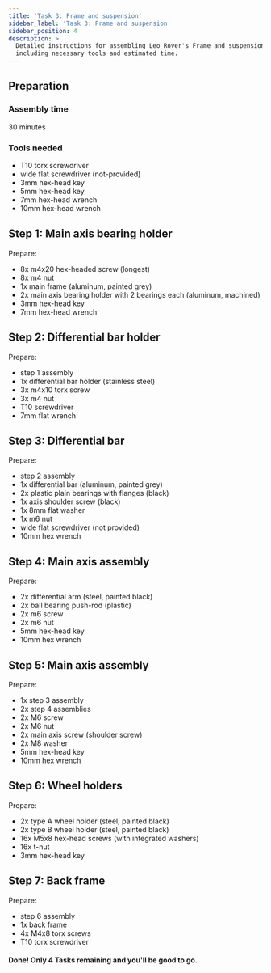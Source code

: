```yaml
---
title: 'Task 3: Frame and suspension'
sidebar_label: 'Task 3: Frame and suspension'
sidebar_position: 4
description: >
  Detailed instructions for assembling Leo Rover's Frame and suspension,
  including necessary tools and estimated time.
---
```


## Preparation

### Assembly time

30 minutes

### Tools needed

- T10 torx screwdriver
- wide flat screwdriver (not-provided)
- 3mm hex-head key
- 5mm hex-head key
- 7mm hex-head wrench
- 10mm hex-head wrench

<ImageZoom
  loading="eager"
  src="/img/docs_images/leo-rover/manuals/frame-suspension/frame-suspension-1.webp"
  width="1200"
  height="802"
/>

<ImageZoom
  src="/img/docs_images/leo-rover/manuals/frame-suspension/frame-suspension-2.webp"
  width="1200"
  height="802"
/>

<ImageZoom
  src="/img/docs_images/leo-rover/manuals/frame-suspension/frame-suspension-3.webp"
  width="1200"
  height="802"
/>

## Step 1: Main axis bearing holder

Prepare:

- 8x m4x20 hex-headed screw (longest)
- 8x m4 nut
- 1x main frame (aluminum, painted grey)
- 2x main axis bearing holder with 2 bearings each (aluminum, machined)
- 3mm hex-head key
- 7mm hex-head wrench

<ImageZoom
  src="/img/docs_images/leo-rover/manuals/frame-suspension/frame-suspension-4.webp"
  width="1200"
  height="802"
/>

<ImageZoom
  src="/img/docs_images/leo-rover/manuals/frame-suspension/frame-suspension-5.webp"
  width="1200"
  height="802"
/>

<ImageZoom
  src="/img/docs_images/leo-rover/manuals/frame-suspension/frame-suspension-6.webp"
  width="1200"
  height="802"
  caption="Insert the aluminum housing with bearings in a corresponding opening in the main frame."
/>

<ImageZoom
  src="/img/docs_images/leo-rover/manuals/frame-suspension/frame-suspension-7.webp"
  width="1200"
  height="802"
  caption="Insert 4x m4x20 screws, one in each hole."
/>

<ImageZoom
  src="/img/docs_images/leo-rover/manuals/frame-suspension/frame-suspension-8.webp"
  width="1200"
  height="802"
/>

<ImageZoom
  src="/img/docs_images/leo-rover/manuals/frame-suspension/frame-suspension-9.webp"
  width="1200"
  height="802"
  caption="Screw m4 nut on each screw. For now only by hands, just to make sure the screws won't fall off."
/>

<ImageZoom
  src="/img/docs_images/leo-rover/manuals/frame-suspension/frame-suspension-10.webp"
  width="1200"
  height="802"
  caption="Tighten the connections using a 3mm hex key and a 7mm wrench."
/>

<ImageZoom
  src="/img/docs_images/leo-rover/manuals/frame-suspension/frame-suspension-11.webp"
  width="1200"
  height="802"
  caption="Perform the same step for the other side of the frame."
/>

<ImageZoom
  src="/img/docs_images/leo-rover/manuals/frame-suspension/frame-suspension-12.webp"
  width="1200"
  height="802"
/>

## Step 2: Differential bar holder

Prepare:

- step 1 assembly
- 1x differential bar holder (stainless steel)
- 3x m4x10 torx screw
- 3x m4 nut
- T10 screwdriver
- 7mm flat wrench

<ImageZoom
  src="/img/docs_images/leo-rover/manuals/frame-suspension/frame-suspension-13.webp"
  width="1200"
  height="802"
  caption="Align the bar holder the way its flat surface meets the upper side of the main frame."
/>

<ImageZoom
  src="/img/docs_images/leo-rover/manuals/frame-suspension/frame-suspension-14.webp"
  width="1200"
  height="802"
  caption="Insert one M4x10 torx screw with the screw head positioned inside the frame."
/>

<ImageZoom
  src="/img/docs_images/leo-rover/manuals/frame-suspension/frame-suspension-15.webp"
  width="1200"
  height="802"
  caption="Secure the connection by hand."
/>

<ImageZoom
  src="/img/docs_images/leo-rover/manuals/frame-suspension/frame-suspension-16.webp"
  width="1200"
  height="802"
  caption="Do the same with the two remaining holes."
/>

<ImageZoom
  src="/img/docs_images/leo-rover/manuals/frame-suspension/frame-suspension-17.webp"
  width="1200"
  height="802"
  caption="Tighten the connection using a torx key and a 7mm wrench."
/>

<ImageZoom
  src="/img/docs_images/leo-rover/manuals/frame-suspension/frame-suspension-18.webp"
  width="1200"
  height="802"
/>

## Step 3: Differential bar

Prepare:

- step 2 assembly
- 1x differential bar (aluminum, painted grey)
- 2x plastic plain bearings with flanges (black)
- 1x axis shoulder screw (black)
- 1x 8mm flat washer
- 1x m6 nut
- wide flat screwdriver (not provided)
- 10mm hex wrench

<ImageZoom
  src="/img/docs_images/leo-rover/manuals/frame-suspension/frame-suspension-19.webp"
  width="1200"
  height="802"
/>

<ImageZoom
  src="/img/docs_images/leo-rover/manuals/frame-suspension/frame-suspension-20.webp"
  width="1200"
  height="802"
  caption="Press the plain bearings into the differential bar central hole.
    Some force needed, you can for ex. push it leaning with all your weight on the bar."
/>

<ImageZoom
  src="/img/docs_images/leo-rover/manuals/frame-suspension/frame-suspension-21.webp"
  width="1200"
  height="802"
  caption="Do the same on the other side of the bar."
/>

<ImageZoom
  src="/img/docs_images/leo-rover/manuals/frame-suspension/frame-suspension-22.webp"
  width="1200"
  height="802"
  caption="Make sure the plain bearings are pushed all the way and there's
    no clearance between their flanges and the bar surface."
/>

<ImageZoom
  src="/img/docs_images/leo-rover/manuals/frame-suspension/frame-suspension-23.webp"
  width="1200"
  height="802"
  caption="Insert the black shoulder screw into the differential holder hole.
    The shoulder screw head must face the upper part of the frame."
/>

<ImageZoom
  src="/img/docs_images/leo-rover/manuals/frame-suspension/frame-suspension-24.webp"
  width="1200"
  height="802"
  caption="Push the differential bar on the screw (from the bottom of the assembly)."
/>

<ImageZoom
  src="/img/docs_images/leo-rover/manuals/frame-suspension/frame-suspension-25.webp"
  width="1200"
  height="802"
/>

<ImageZoom
  src="/img/docs_images/leo-rover/manuals/frame-suspension/frame-suspension-26.webp"
  width="1200"
  height="802"
  caption="Rotate the assembly and put a 8mm washer on the screw."
/>

<ImageZoom
  src="/img/docs_images/leo-rover/manuals/frame-suspension/frame-suspension-27.webp"
  width="1200"
  height="802"
  caption="Put a M6 nut on the screw thread."
/>

<ImageZoom
  src="/img/docs_images/leo-rover/manuals/frame-suspension/frame-suspension-28.webp"
  width="1200"
  height="802"
  caption="Tighten the nut using a 10mm wrench and keeping the screw fixed
    using any flat-head screwdriver from the other side."
/>

<ImageZoom
  src="/img/docs_images/leo-rover/manuals/frame-suspension/frame-suspension-29.webp"
  width="1200"
  height="802"
/>

<ImageZoom
  src="/img/docs_images/leo-rover/manuals/frame-suspension/frame-suspension-30.webp"
  width="1200"
  height="802"
/>

<ImageZoom
  src="/img/docs_images/leo-rover/manuals/frame-suspension/frame-suspension-31.webp"
  width="1200"
  height="802"
  caption="Make sure the differential bar can still move and there's no excess play in the assembly."
/>

<ImageZoom
  src="/img/docs_images/leo-rover/manuals/frame-suspension/frame-suspension-32.webp"
  width="1200"
  height="802"
/>

## Step 4: Main axis assembly

Prepare:

- 2x differential arm (steel, painted black)
- 2x ball bearing push-rod (plastic)
- 2x m6 screw
- 2x m6 nut
- 5mm hex-head key
- 10mm hex wrench

<ImageZoom
  src="/img/docs_images/leo-rover/manuals/frame-suspension/frame-suspension-33.webp"
  width="1200"
  height="802"
/>

<ImageZoom
  src="/img/docs_images/leo-rover/manuals/frame-suspension/frame-suspension-34.webp"
  width="1200"
  height="802"
  caption="Take one differential arm, one plastic push-rod and one M6x16 screw
    and assemble them as in the photo."
/>

<ImageZoom
  src="/img/docs_images/leo-rover/manuals/frame-suspension/frame-suspension-35.webp"
  width="1200"
  height="802"
  caption="Secure the connection with the m6 nut."
/>

<ImageZoom
  src="/img/docs_images/leo-rover/manuals/frame-suspension/frame-suspension-36.webp"
  width="1200"
  height="802"
  caption="Tighten using a 5mm hex key and a 10mm wrench.
    Tighten enough not to have any play, but still to allow the push-rod move."
/>

<ImageZoom
  src="/img/docs_images/leo-rover/manuals/frame-suspension/frame-suspension-37.webp"
  width="1200"
  height="802"
  caption="Do the same with the second differential arm."
/>

## Step 5: Main axis assembly

Prepare:

- 1x step 3 assembly
- 2x step 4 assemblies
- 2x M6 screw
- 2x M6 nut
- 2x main axis screw (shoulder screw)
- 2x M8 washer
- 5mm hex-head key
- 10mm hex wrench

<ImageZoom
  src="/img/docs_images/leo-rover/manuals/frame-suspension/frame-suspension-38.webp"
  width="1200"
  height="802"
/>

<ImageZoom
  src="/img/docs_images/leo-rover/manuals/frame-suspension/frame-suspension-39.webp"
  width="1200"
  height="802"
  caption="Insert the shoulder screw into the differential arm central hole.
    Mind from which side the screw is inserted."
/>

<ImageZoom
  src="/img/docs_images/leo-rover/manuals/frame-suspension/frame-suspension-40.webp"
  width="1200"
  height="802"
/>

<ImageZoom
  src="/img/docs_images/leo-rover/manuals/frame-suspension/frame-suspension-41.webp"
  width="1200"
  height="802"
  caption="Put a M8 washer on the screw from the other side."
/>

<ImageZoom
  src="/img/docs_images/leo-rover/manuals/frame-suspension/frame-suspension-42.webp"
  width="1200"
  height="802"
  caption="Insert the assembly into the main axis housing of the frame assembly."
/>

<ImageZoom
  src="/img/docs_images/leo-rover/manuals/frame-suspension/frame-suspension-43.webp"
  width="1200"
  height="802"
  caption="Screw the M6 nut on the main axis screw thread."
/>

<ImageZoom
  src="/img/docs_images/leo-rover/manuals/frame-suspension/frame-suspension-44.webp"
  width="1200"
  height="802"
  caption="Tighten the connection using a 5mm hex key and 10mm wrench.
    Tighten quite well, but don't allow the differential arm to rotate with a 'click'
    - reverse ca. 1/8 of the nut rotation if it happens."
/>

<ImageZoom
  src="/img/docs_images/leo-rover/manuals/frame-suspension/frame-suspension-45.webp"
  width="1200"
  height="802"
  caption="Perform the same on the other side."
/>

<ImageZoom
  src="/img/docs_images/leo-rover/manuals/frame-suspension/frame-suspension-46.webp"
  width="1200"
  height="802"
/>

<ImageZoom
  src="/img/docs_images/leo-rover/manuals/frame-suspension/frame-suspension-47.webp"
  width="1200"
  height="802"
  caption="Position the differential arms push-rods to meet the differential bar holes."
/>

<ImageZoom
  src="/img/docs_images/leo-rover/manuals/frame-suspension/frame-suspension-48.webp"
  width="1200"
  height="802"
  caption="Use M6x16 screw for each hole."
/>

<ImageZoom
  src="/img/docs_images/leo-rover/manuals/frame-suspension/frame-suspension-49.webp"
  width="1200"
  height="802"
  caption="Tighten using a 5mm hex key. Just enough to keep everything tight,
    but to still allow the differential to move."
/>

<ImageZoom
  src="/img/docs_images/leo-rover/manuals/frame-suspension/frame-suspension-49.webp"
  width="1200"
  height="802"
/>

<ImageZoom
  src="/img/docs_images/leo-rover/manuals/frame-suspension/frame-suspension-50.webp"
  width="1200"
  height="802"
/>

<ImageZoom
  src="/img/docs_images/leo-rover/manuals/frame-suspension/frame-suspension-51.webp"
  width="1200"
  height="802"
  caption="Check how and if the differential moves"
/>

<ImageZoom
  src="/img/docs_images/leo-rover/manuals/frame-suspension/frame-suspension-52.webp"
  width="1200"
  height="802"
/>

## Step 6: Wheel holders

Prepare:

- 2x type A wheel holder (steel, painted black)
- 2x type B wheel holder (steel, painted black)
- 16x M5x8 hex-head screws (with integrated washers)
- 16x t-nut
- 3mm hex-head key

<ImageZoom
  src="/img/docs_images/leo-rover/manuals/frame-suspension/frame-suspension-53.webp"
  width="1200"
  height="802"
/>

<ImageZoom
  src="/img/docs_images/leo-rover/manuals/frame-suspension/frame-suspension-54.webp"
  width="1200"
  height="802"
  caption="Insert a m5x8 screw into one of the wheel holder holes with the screw head facing inward.
    Screw a t-nut on the other side - just to keep it together, one or two rotations will be enough."
/>

<ImageZoom
  src="/img/docs_images/leo-rover/manuals/frame-suspension/frame-suspension-55.webp"
  width="1200"
  height="802"
  caption="Do the same with the remaining screws."
/>

<ImageZoom
  src="/img/docs_images/leo-rover/manuals/frame-suspension/frame-suspension-56.webp"
  width="1200"
  height="802"
/>

<ImageZoom
  src="/img/docs_images/leo-rover/manuals/frame-suspension/frame-suspension-57.webp"
  width="1200"
  height="802"
  caption="Perform the same with all the wheel holders."
/>

<ImageZoom
  src="/img/docs_images/leo-rover/manuals/frame-suspension/frame-suspension-58.webp"
  width="1200"
  height="802"
/>

<ImageZoom
  src="/img/docs_images/leo-rover/manuals/frame-suspension/frame-suspension-59.webp"
  width="1200"
  height="802"
  caption="Insert a M5x8 screw and a t-nut in the differential arms holes.
    The same way as with the wheel holders."
/>

<ImageZoom
  src="/img/docs_images/leo-rover/manuals/frame-suspension/frame-suspension-60.webp"
  width="1200"
  height="802"
/>

<ImageZoom
  src="/img/docs_images/leo-rover/manuals/frame-suspension/frame-suspension-61.webp"
  width="1200"
  height="802"
  caption="Now it's time to assemble the suspension beams to the rest of the suspension."
/>

<ImageZoom
  src="/img/docs_images/leo-rover/manuals/frame-suspension/frame-suspension-62.webp"
  width="1200"
  height="802"
  caption="Pick the suspension beam and look for a scratch on one of the more narrow sides."
/>

<ImageZoom
  src="/img/docs_images/leo-rover/manuals/frame-suspension/frame-suspension-63.webp"
  width="1200"
  height="802"
  caption="Attach the suspension beam to the differential arm with the scratch facing inwards.
      Align all the t-nuts to fit in the beam groove."
/>

<ImageZoom
  src="/img/docs_images/leo-rover/manuals/frame-suspension/frame-suspension-64.webp"
  width="1200"
  height="802"
  caption="Slide the beam until the scratch lines up with the differential arm edge.
      Keep the parts together."
/>

<ImageZoom
  src="/img/docs_images/leo-rover/manuals/frame-suspension/frame-suspension-65.webp"
  width="1200"
  height="802"
  caption="Tighten the screws using a 4mm hex key."
/>

<ImageZoom
  src="/img/docs_images/leo-rover/manuals/frame-suspension/frame-suspension-66.webp"
  width="1200"
  height="802"
  caption="Look closely: check if every t-nut is rotated
      the way it catches the beam groove from the inside."
/>

<ImageZoom
  src="/img/docs_images/leo-rover/manuals/frame-suspension/frame-suspension-67.webp"
  width="1200"
  height="802"
  caption="Pick the wheel holders and the whole frame and suspension assembly."
/>

<ImageZoom
  src="/img/docs_images/leo-rover/manuals/frame-suspension/frame-suspension-68.webp"
  width="1200"
  height="802"
  caption="Rotate the assembly to see the bottom side."
/>

<ImageZoom
  src="/img/docs_images/leo-rover/manuals/frame-suspension/frame-suspension-69.webp"
  width="1200"
  height="802"
  caption="Attach each of the wheel holders at the ends of the suspension beams,
      with the holders protruding outwards.
      Secure them by tightening the screws with a 4mm hex key."
/>

<ImageZoom
  src="/img/docs_images/leo-rover/manuals/frame-suspension/frame-suspension-70.webp"
  width="1200"
  height="802"
  caption="Check again if the t-nuts are rotated properly.
      If they are not rotated (are inline with the groove),
      they seem to sit tight, but don't hold the assembly."
/>

<ImageZoom
  src="/img/docs_images/leo-rover/manuals/frame-suspension/frame-suspension-71.webp"
  width="1200"
  height="802"
  caption="The assembly should look this way."
/>

<ImageZoom
  src="/img/docs_images/leo-rover/manuals/frame-suspension/frame-suspension-72.webp"
  width="1200"
  height="802"
/>

## Step 7: Back frame

Prepare:

- step 6 assembly
- 1x back frame
- 4x M4x8 torx screws
- T10 torx screwdriver

<ImageZoom
  src="/img/docs_images/leo-rover/manuals/frame-suspension/frame-suspension-73.webp"
  width="1200"
  height="802"
/>

<ImageZoom
  src="/img/docs_images/leo-rover/manuals/frame-suspension/frame-suspension-74.webp"
  width="1200"
  height="802"
  caption="Attach the back frame to the assembly and insert 2x M4x8 screws from the top."
/>

<ImageZoom
  src="/img/docs_images/leo-rover/manuals/frame-suspension/frame-suspension-75.webp"
  width="1200"
  height="802"
  caption="Tighten them using the torx key."
/>

<ImageZoom
  src="/img/docs_images/leo-rover/manuals/frame-suspension/frame-suspension-76.webp"
  width="1200"
  height="802"
  caption="Rotate the assembly and insert remaining 2x M4x8 torx screws from the bottom."
/>

<ImageZoom
  src="/img/docs_images/leo-rover/manuals/frame-suspension/frame-suspension-77.webp"
  width="1200"
  height="802"
  caption="Align the back frame to keep it symmetrical and tighten the screws."
/>

#### Done! Only 4 Tasks remaining and you'll be good to go.
